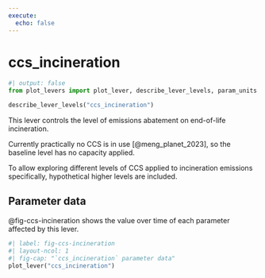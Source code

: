 ```yaml
---
execute:
  echo: false
---
```


# ccs_incineration

```python
#| output: false
from plot_levers import plot_lever, describe_lever_levels, param_units
```

```python
describe_lever_levels("ccs_incineration")
```

This lever controls the level of emissions abatement on end-of-life incineration.

Currently practically no CCS is in use [@meng_planet_2023], so the baseline level has no capacity applied.

To allow exploring different levels of CCS applied to incineration emissions specifically, hypothetical higher levels are included.

## Parameter data

@fig-ccs-incineration shows the value over time of each parameter affected by this lever.

```python
#| label: fig-ccs-incineration
#| layout-ncol: 1
#| fig-cap: "`ccs_incineration` parameter data"
plot_lever("ccs_incineration")
```
